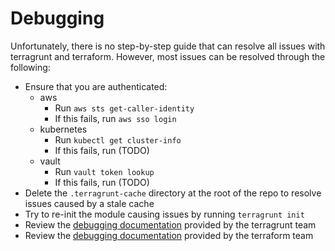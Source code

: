 # Debugging

Unfortunately, there is no step-by-step guide that can resolve all issues with terragrunt and terraform. However,
most issues can be resolved through the following:

- Ensure that you are authenticated:
    - aws
        - Run `aws sts get-caller-identity`
        - If this fails, run `aws sso login`
    - kubernetes
        - Run `kubectl get cluster-info`
        - If this fails, run (TODO)
    - vault
        - Run `vault token lookup`
        - If this fails, run (TODO)
- Delete the `.terragrunt-cache` directory at the root of the repo to resolve issues caused by a stale cache
- Try to re-init the module causing issues by running `terragrunt init`
- Review the [debugging documentation](https://terragrunt.gruntwork.io/docs/features/debugging/) provided by the terragrunt team
- Review the [debugging documentation](https://developer.hashicorp.com/terraform/internals/debugging) provided by the terraform team